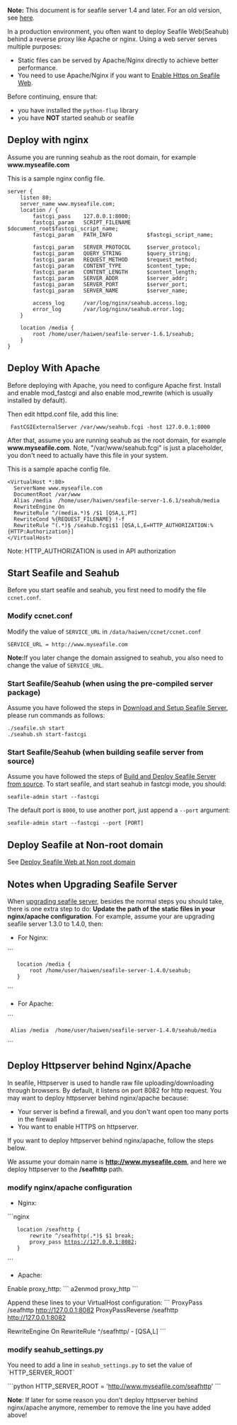 '''Note:''' This document is for seafile server 1.4 and later. For an old version, see [[Deploy Seafile Web With Nginx/Apache old|here]].

In a production environment, you often want to deploy Seafile Web(Seahub) behind a reverse proxy like Apache or nginx. Using a web server serves multiple purposes:

* Static files can be served by Apache/Nginx directly to achieve better performance.
* You need to use Apache/Nginx if you want to [[Enable Https on Seafile Web]].

Before continuing, ensure that:

* you have installed the <code>python-flup</code> library
* you have '''NOT''' started seahub or seafile

== Deploy with nginx ==

Assume you are running seahub as the root domain, for example '''www.myseafile.com'''

This is a sample nginx config file.

<pre>
server {
    listen 80;
    server_name www.myseafile.com;
    location / {
        fastcgi_pass    127.0.0.1:8000;
        fastcgi_param   SCRIPT_FILENAME     $document_root$fastcgi_script_name;
        fastcgi_param   PATH_INFO           $fastcgi_script_name;

        fastcgi_param	SERVER_PROTOCOL		$server_protocol;
        fastcgi_param   QUERY_STRING        $query_string;
        fastcgi_param   REQUEST_METHOD      $request_method;
        fastcgi_param   CONTENT_TYPE        $content_type;
        fastcgi_param   CONTENT_LENGTH      $content_length;
        fastcgi_param	SERVER_ADDR         $server_addr;
        fastcgi_param	SERVER_PORT         $server_port;
        fastcgi_param	SERVER_NAME         $server_name;

        access_log      /var/log/nginx/seahub.access.log;
    	error_log       /var/log/nginx/seahub.error.log;
    }       

    location /media {
        root /home/user/haiwen/seafile-server-1.6.1/seahub;
    }
}
</pre>

== Deploy With Apache ==

Before deploying with Apache, you need to configure Apache first. Install and enable mod_fastcgi and also enable mod_rewrite (which is usually installed by default).

Then edit httpd.conf file, add this line:

  FastCGIExternalServer /var/www/seahub.fcgi -host 127.0.0.1:8000

After that, assume you are running seahub as the root domain, for example '''www.myseafile.com'''. Note, "/var/www/seahub.fcgi" is just a placeholder, you don't need to actually have this file in your system.

This is a sample apache config file.

<pre>
<VirtualHost *:80>
  ServerName www.myseafile.com
  DocumentRoot /var/www
  Alias /media  /home/user/haiwen/seafile-server-1.6.1/seahub/media         
  RewriteEngine On
  RewriteRule ^/(media.*)$ /$1 [QSA,L,PT]
  RewriteCond %{REQUEST_FILENAME} !-f
  RewriteRule ^(.*)$ /seahub.fcgi$1 [QSA,L,E=HTTP_AUTHORIZATION:%{HTTP:Authorization}]
</VirtualHost>
</pre>

Note: HTTP_AUTHORIZATION is used in API authorization


== Start Seafile and Seahub ==

Before you start seafile and seahub, you first need to modify the file <code>ccnet.conf</code>.

=== Modify ccnet.conf ===

Modify the value of <code>SERVICE_URL</code> in <code>/data/haiwen/ccnet/ccnet.conf</code>

<pre>
SERVICE_URL = http://www.myseafile.com
</pre>

'''Note: '''If you later change the domain assigned to seahub, you also need to change the value of  <code>SERVICE_URL</code>.

=== Start Seafile/Seahub (when using the pre-compiled server package) ===

Assume you have followed the steps in [[Download and Setup Seafile Server]], please run commands as follows:

<pre>
./seafile.sh start
./seahub.sh start-fastcgi
</pre>

=== Start Seafile/Seahub (when building seafile server from source) ===

Assume you have followed the steps of [[Build and Deploy Seafile Server from source]]. To start seafile, and start seahub in fastcgi mode, you should:

<pre>
seafile-admin start --fastcgi
</pre>

The default port is <code>8000</code>, to use another port, just append a <code>--port</code> argument:

<pre>
seafile-admin start --fastcgi --port [PORT]
</pre>

== Deploy Seafile at Non-root domain ==

See [[Deploy Seafile Web at Non root domain]]

== Notes when Upgrading Seafile Server ==

When [[upgrading seafile server]], besides the normal steps you should take, there is one extra step to do: '''Update the path of the static files in your nginx/apache configuration'''. For example, assume your are upgrading seafile server 1.3.0 to 1.4.0, then:

* For Nginx:

```
    location /media {
        root /home/user/haiwen/seafile-server-1.4.0/seahub;
    }
```
* For Apache:

```
  Alias /media  /home/user/haiwen/seafile-server-1.4.0/seahub/media
```

== Deploy Httpserver behind Nginx/Apache ==

In seafile, Httpserver is used to handle raw file uploading/downloading through browsers. By default, it listens on port 8082 for http request. You may want to deploy httpserver behind nginx/apache because:

* Your server is befind a firewall, and you don't want open too many ports in the firewall
* You want to enable HTTPS on httpserver.

If you want to deploy httpserver behind nginx/apache, follow the steps below.

We assume your domain name is '''http://www.myseafile.com''', and here we deploy httpserver to the '''/seafhttp''' path.

=== modify nginx/apache configuration ===

* Nginx:

```nginx
    location /seafhttp {
        rewrite ^/seafhttp(.*)$ $1 break;
        proxy_pass https://127.0.0.1:8082;
    }
```

* Apache:
Enable proxy_http:
```
a2enmod proxy_http
```

Append these lines to your VirtualHost configuration:
```
ProxyPass /seafhttp http://127.0.0.1:8082
ProxyPassReverse /seafhttp http://127.0.0.1:8082

RewriteEngine On
RewriteRule ^/seafhttp/ - [QSA,L]
```

=== modify seahub_settings.py ===

You need to add a line in <code>seahub_settings.py</code> to set the value of `HTTP_SERVER_ROOT`

```python
HTTP_SERVER_ROOT = 'http://www.myseafile.com/seafhttp'
```

'''Note''': If later for some reason you don't deploy httpserver behind nginx/apache anymore, remember to remove the line you have added above!